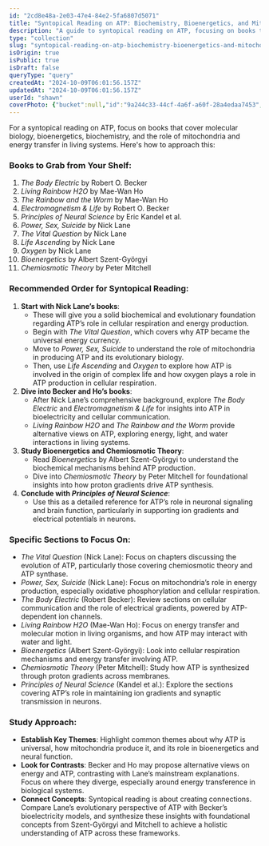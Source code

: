 ```yaml
---
id: "2cd8e48a-2e03-47e4-84e2-5fa6807d5071"
title: "Syntopical Reading on ATP: Biochemistry, Bioenergetics, and Mitochondria"
description: "A guide to syntopical reading on ATP, focusing on books that cover molecular biology, bioenergetics, biochemistry, and the role of mitochondria and energy transfer in living systems."
type: "collection"
slug: "syntopical-reading-on-atp-biochemistry-bioenergetics-and-mitochondria"
isOrigin: true
isPublic: true
isDraft: false
queryType: "query"
createdAt: "2024-10-09T06:01:56.157Z"
updatedAt: "2024-10-09T06:01:56.157Z"
userId: "shawn"
coverPhoto: {"bucket":null,"id":"9a244c33-44cf-4a6f-a60f-28a4edaa7453","path":null,"url":"https://files.oaiusercontent.com/file-VJ0xYLtlTKv81qUMaFvuaOuQ?se=2024-10-10T15%3A00%3A51Z&sp=r&sv=2024-08-04&sr=b&rscc=max-age%3D604800%2C%20immutable%2C%20private&rscd=attachment%3B%20filename%3Dad4ab641-e372-495b-8574-bdfcd64a5928.webp&sig=10AdPbUcu9Ggq3f1cIcm406XjkuaMmIgHZW1wsl63%2BI%3D","alt":"dalle-SpFQCYmmRWhEXmZi","caption":"","category":"default"}
---
```


For a syntopical reading on ATP, focus on books that cover molecular biology, bioenergetics, biochemistry, and the role of mitochondria and energy transfer in living systems. Here's how to approach this:

### Books to Grab from Your Shelf:
1. _The Body Electric_ by Robert O. Becker
2. _Living Rainbow H2O_ by Mae-Wan Ho
3. _The Rainbow and the Worm_ by Mae-Wan Ho
4. _Electromagnetism & Life_ by Robert O. Becker
5. _Principles of Neural Science_ by Eric Kandel et al.
6. _Power, Sex, Suicide_ by Nick Lane
7. _The Vital Question_ by Nick Lane
8. _Life Ascending_ by Nick Lane
9. _Oxygen_ by Nick Lane
10. _Bioenergetics_ by Albert Szent-Györgyi
11. _Chemiosmotic Theory_ by Peter Mitchell

### Recommended Order for Syntopical Reading:
1. **Start with Nick Lane’s books**:
   - These will give you a solid biochemical and evolutionary foundation regarding ATP’s role in cellular respiration and energy production.
   - Begin with _The Vital Question_, which covers why ATP became the universal energy currency.
   - Move to _Power, Sex, Suicide_ to understand the role of mitochondria in producing ATP and its evolutionary biology.
   - Then, use _Life Ascending_ and _Oxygen_ to explore how ATP is involved in the origin of complex life and how oxygen plays a role in ATP production in cellular respiration.
2. **Dive into Becker and Ho’s books**:
   - After Nick Lane’s comprehensive background, explore _The Body Electric_ and _Electromagnetism & Life_ for insights into ATP in bioelectricity and cellular communication.
   - _Living Rainbow H2O_ and _The Rainbow and the Worm_ provide alternative views on ATP, exploring energy, light, and water interactions in living systems.
3. **Study Bioenergetics and Chemiosmotic Theory**:
   - Read _Bioenergetics_ by Albert Szent-Györgyi to understand the biochemical mechanisms behind ATP production.
   - Dive into _Chemiosmotic Theory_ by Peter Mitchell for foundational insights into how proton gradients drive ATP synthesis.
4. **Conclude with _Principles of Neural Science_**:
   - Use this as a detailed reference for ATP’s role in neuronal signaling and brain function, particularly in supporting ion gradients and electrical potentials in neurons.

### Specific Sections to Focus On:
- _The Vital Question_ (Nick Lane): Focus on chapters discussing the evolution of ATP, particularly those covering chemiosmotic theory and ATP synthase.
- _Power, Sex, Suicide_ (Nick Lane): Focus on mitochondria’s role in energy production, especially oxidative phosphorylation and cellular respiration.
- _The Body Electric_ (Robert Becker): Review sections on cellular communication and the role of electrical gradients, powered by ATP-dependent ion channels.
- _Living Rainbow H2O_ (Mae-Wan Ho): Focus on energy transfer and molecular motion in living organisms, and how ATP may interact with water and light.
- _Bioenergetics_ (Albert Szent-Györgyi): Look into cellular respiration mechanisms and energy transfer involving ATP.
- _Chemiosmotic Theory_ (Peter Mitchell): Study how ATP is synthesized through proton gradients across membranes.
- _Principles of Neural Science_ (Kandel et al.): Explore the sections covering ATP’s role in maintaining ion gradients and synaptic transmission in neurons.

### Study Approach:
- **Establish Key Themes**: Highlight common themes about why ATP is universal, how mitochondria produce it, and its role in bioenergetics and neural function.
- **Look for Contrasts**: Becker and Ho may propose alternative views on energy and ATP, contrasting with Lane’s mainstream explanations. Focus on where they diverge, especially around energy transference in biological systems.
- **Connect Concepts**: Syntopical reading is about creating connections. Compare Lane’s evolutionary perspective of ATP with Becker’s bioelectricity models, and synthesize these insights with foundational concepts from Szent-Györgyi and Mitchell to achieve a holistic understanding of ATP across these frameworks.
